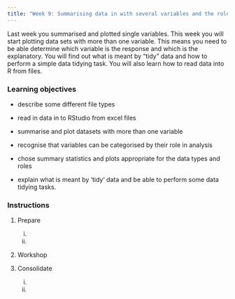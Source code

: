 ```yaml
---
title: "Week 9: Summarising data in with several variables and the role of variables in analysis"
---
```


Last week you summarised and plotted single variables. This week you will start plotting data sets with more than one variable. This means you need to be able determine which variable is the response and which is the explanatory. You will find out what is meant by "tidy" data and how to perform a simple data tidying task. You will also learn how to read data into R from files.

### Learning objectives

-   describe some different file types

-   read in data in to RStudio from excel files

-   summarise and plot datasets with more than one variable

-   recognise that variables can be categorised by their role in analysis

-   chose summary statistics and plots appropriate for the data types and roles

-   explain what is meant by 'tidy' data and be able to perform some data tidying tasks.

### Instructions

1.  Prepare

    i.  

    ii. 

2.  Workshop

3.  Consolidate

    i.  

    ii. 
